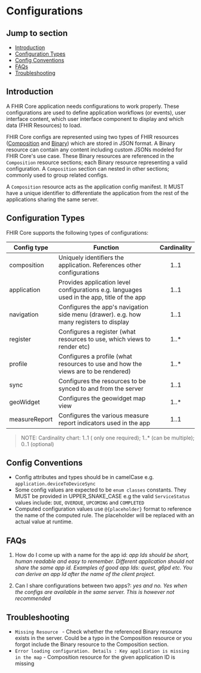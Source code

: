 # Configurations

## Jump to section
* [Introduction](#introduction)
* [Configuration Types](#configuration-types)
* [Config Conventions](#config-conventions)
* [FAQs](#faqs)
* [Troubleshooting](#troubleshooting)

## Introduction

A FHIR Core application needs configurations to work properly. These configurations are used to define application workflows (or events), user interface content, which user interface component to display and which data (FHIR Resources) to load.

FHIR Core configs are represented using two types of FHIR resources ([Composition](https://build.fhir.org/composition.html) and [Binary](https://build.fhir.org/binary.html)) which are stored in JSON format.  A Binary  resource can contain any content including custom JSONs modeled for FHIR Core's use case. These Binary resources are referenced in the `Composition` resource sections; each Binary resource representing a valid configuration. A `Composition` section can nested in other sections; commonly used to group related configs. 

A `Composition` resource acts as the application  config manifest. It MUST have a unique identifier to differentiate the application from the rest of the applications sharing the same server.


## Configuration Types

FHIR Core supports the following types of configurations:

|Config type| Function  | Cardinality |
|--|--|:--:|
|composition| Uniquely identifiers the application. References other configurations | 1..1 |
| application | Provides application level configurations e.g. languages used in the app, title of the app | 1..1 |
| navigation | Configures the app's navigation side menu (drawer). e.g. how many registers to display | 1..1|
| register | Configures a register (what resources to use, which views to render etc) | 1..* |
|profile | Configures a profile (what resources to use and how the views are to be rendered) | 1..* |
|sync | Configures the resources to be synced to and from the server | 1..1|
|geoWidget | Configures the geowidget map view | 1..* |
| measureReport | Configures the various measure report indicators used in the app | 1..1 |

>NOTE: Cardinality chart: 1..1 ( only one required); 1..* (can be multiple);  0..1 (optional)


## Config Conventions

 - Config attributes and types  should be in camelCase e.g. `application.deviceToDeviceSync`
 - Some config values are expected to be `enum classes`  constants. They MUST be provided in UPPER_SNAKE_CASE e.g the valid `ServiceStatus` values include: `DUE`, `OVERDUE`, `UPCOMING` and `COMPLETED`
 - Computed configuration values use `@{placeholder}` format to reference the name of the computed rule. The placeholder will be replaced with an actual value at runtime.

## FAQs
1. How do I come up with a name for the app id: _app Ids should be short, human readable and easy to remember. Different application should not share the same app id. Examples of good app Ids: quest, g6pd etc. You can derive an app Id after the name of the client project._

2. Can I share configurations between two apps?: _yes and no. Yes when the configs are available in the same server. This is however not recommended_

## Troubleshooting
- `Missing Resource ` - Check whether the referenced Binary resource exists in the server. Could be a typo in the Composition resource or you forgot include the Binary resource to the Composition section.
- `Error loading configuration. Details : Key application is missing in the map` - Composition resource for the given application ID is missing
